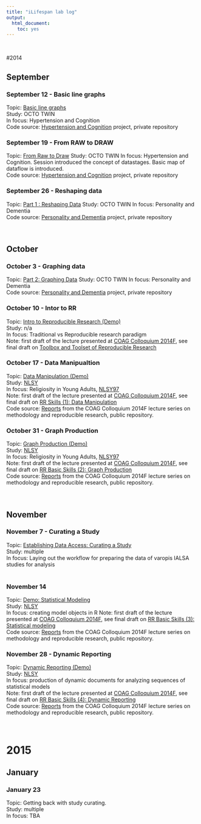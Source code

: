 ```yaml
---
title: "iLifespan lab log"
output:
  html_document:
    toc: yes
---
```


</br>  

#2014

## September

### September 12 - Basic line graphs
Topic: [Basic line graphs][20140912]  
Study: OCTO TWIN  
In focus: Hypertension and Cognition   
Code source: [Hypertension and Cognition](https://github.com/IALSA/Hypertension-and-Cognition/tree/gh-pages/LabLog) project, private repository
</br>


### September 19 - From RAW to DRAW
Topic: [From Raw to Draw][20140919] 
Study: OCTO TWIN
In focus: Hypertension and Cognition. Session introduced the concept of datastages. Basic map of dataflow is introduced.  
Code source: [Hypertension and Cognition](https://github.com/IALSA/Hypertension-and-Cognition/tree/gh-pages/LabLog) project, private repository
</br>


### September 26  - Reshaping data
Topic: [Part 1 : Reshaping Data][20140926] 
Study: OCTO TWIN
In focus: Personality and Dementia  
Code source: [Personality and Dementia](https://github.com/IALSA/Personality-and-Dementia/tree/master/Reports/LabLog) project, private repository
</br> </br> </br>


## October

### October 3  - Graphing data
Topic: [Part 2: Graphing Data][20141003] 
Study: OCTO TWIN
In focus: Personality and Dementia   
Code source: [Personality and Dementia](https://github.com/IALSA/Personality-and-Dementia/tree/master/Reports/LabLog) project, private repository
</br> 


### October 10 - Intor to RR
Topic: [Intro to Reproducible Research (Demo)][20141010]  
Study: n/a  
In focus: Traditional vs Reproducible research paradigm  
Note: first draft of the lecture presented at [COAG Colloquium 2014F](http://ialsa.github.io/COAG-colloquium-2014F/), see final draft on [Toolbox and Toolset of Reproducible Research](http://ialsa.github.io/COAG-colloquium-2014F/2014-10-14-Toolbox-and-Skillset.html)
</br> 

### October 17  - Data Manipualtion 
Topic: [Data Manipulation (Demo)][20141017]   
Study: [NLSY](https://www.nlsinfo.org/investigator/pages/login.jsp)      
In focus: Religiosity in Young Adults, [NLSY97](https://www.nlsinfo.org/investigator/pages/login.jsp)      
Note: first draft of the lecture presented at [COAG Colloquium 2014F](http://ialsa.github.io/COAG-colloquium-2014F/), see final draft  on [RR Skills (1): Data Manipulation](http://ialsa.github.io/COAG-colloquium-2014F/2014-10-21-Data-Manipulation.html)   
Code source: [Reports](https://github.com/IALSA/COAG-colloquium-2014F/tree/LCM-sequence/Reports) from the COAG Colloquium 2014F lecture series on methodology and reproducible research, public repository.
</br> 




### October 31 - Graph Production  
Topic: [Graph Production (Demo)][20141031]   
Study: [NLSY](https://www.nlsinfo.org/investigator/pages/login.jsp)    
In focus: Religiosity in Young Adults, [NLSY97](https://www.nlsinfo.org/investigator/pages/login.jsp)  
Note: first draft of the lecture presented at [COAG Colloquium 2014F](http://ialsa.github.io/COAG-colloquium-2014F/), see final draft  on [RR Basic Skills (2): Graph Production](http://ialsa.github.io/COAG-colloquium-2014F/2014-11-04-Producing-Graphs.html)  
Code source: [Reports](https://github.com/IALSA/COAG-colloquium-2014F/tree/LCM-sequence/Reports) from the COAG Colloquium 2014F lecture series on methodology and reproducible research, public repository.
</br> </br> </br>


## November

### November 7  - Curating a Study 
Topic: [Establishing Data Access: Curating a Study][20141107]   
Study: multiple    
In focus: Laying out the workflow for preparing the data of  varopis IALSA studies for analysis  
</br> 

### November 14   
Topic: [Demo: Statistical Modeling][20141114]   
Study: [NLSY](https://www.nlsinfo.org/investigator/pages/login.jsp)   
In focus: creating model objects in R
Note: first draft of the lecture presented at [COAG Colloquium 2014F](http://ialsa.github.io/COAG-colloquium-2014F/), see final draft  on [RR Basic Skills (3): Statistical modeling](http://ialsa.github.io/COAG-colloquium-2014F/2014-11-18-Statistical-Modeling.html)  
Code source: [Reports](https://github.com/IALSA/COAG-colloquium-2014F/tree/LCM-sequence/Reports) from the COAG Colloquium 2014F lecture series on methodology and reproducible research, public repository.
</br> 

### November 28 - Dynamic Reporting  
Topic: [Dynamic Reporting (Demo)][20141128]   
Study: [NLSY](https://www.nlsinfo.org/investigator/pages/login.jsp)  
In focus: production of dynamic documents for analyzing sequences of statistical models   
Note: first draft of the lecture presented at [COAG Colloquium 2014F](http://ialsa.github.io/COAG-colloquium-2014F/), see final draft  on [RR Basic Skills (4): Dynamic Reporting](http://ialsa.github.io/COAG-colloquium-2014F/2014-12-02-Dynamic-Reporting.html)  
Code source: [Reports](https://github.com/IALSA/COAG-colloquium-2014F/tree/LCM-sequence/Reports) from the COAG Colloquium 2014F lecture series on methodology and reproducible research, public repository.
</br> </br> </br>


# 2015 

## January

### January 23
Topic: Getting back with study curating.  
Study:  multiple  
In focus: TBA  

[logo]:./images/ialsa_long.png

[20140912]:./2014-09-12-Line-graphs-OCTO.html
[20140919]:./2014-09-19-From-Raw-to-Draw.html
[20140926]:./2014-09-26-Dementia-Personality-OCTO.html
[20141003]:./2014-10-03-Dementia-Personality-OCTO-Part2.html
[20141010]:./2014-10-10-Intro-to-RR-Demo.html
[20141017]:./2014-10-21-Data-Manipulation-firstDraft.html
[20141031]:./2014-10-31-Producing-Graphs-Demo.html
[20141107]:./2014-11-07-Curating-a-Study.html
[20141114]:./2014-11-14-Statistical-Modeling-Demo.html
[20141128]:./2014-11-28-Dynamic-Reporting-Demo.html


